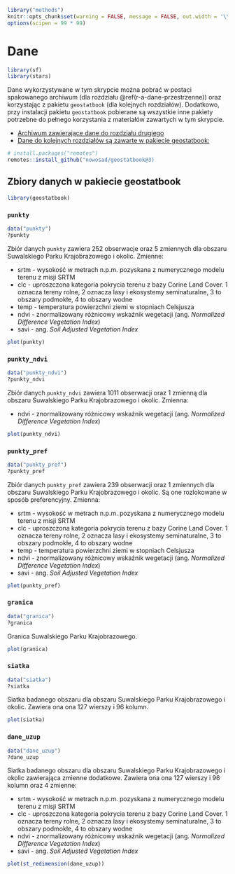 ```r
library("methods")
knitr::opts_chunk$set(warning = FALSE, message = FALSE, out.width = '\\textwidth')
options(scipen = 99 * 99)

```
# Dane {#dane-app}

```r
library(sf)
library(stars)
```


Dane wykorzystywane w tym skrypcie można pobrać w postaci spakowanego archiwum (dla rozdziału \@ref(r-a-dane-przestrzenne)) oraz korzystając z pakietu `geostatbook` (dla kolejnych rozdziałów). 
Dodatkowo, przy instalacji pakietu `geostatbook` pobierane są wszystkie inne pakiety potrzebne do pełnego korzystania z materiałów zawartych w tym skrypcie.

- [Archiwum zawierające dane do rozdziału drugiego](https://github.com/Nowosad/geostat_book/blob/master/dane3.zip?raw=true)
- [Dane do kolejnych rozdziałów są zawarte w pakiecie geostatbook:](https://github.com/Nowosad/geostatbook)

```r
# install.packages("remotes")
remotes::install_github("nowosad/geostatbook@3)
```

## Zbiory danych w pakiecie **geostatbook**

```r
library(geostatbook)
```

### `punkty`

```r
data("punkty")
?punkty
```

Zbiór danych `punkty` zawiera 252 obserwacje oraz 5 zmiennych dla obszaru Suwalskiego Parku Krajobrazowego i okolic.
Zmienne:

- srtm - wysokość w metrach n.p.m. pozyskana z numerycznego modelu terenu z misji SRTM
- clc - uproszczona kategoria pokrycia terenu z bazy Corine Land Cover. 
1 oznacza tereny rolne, 2 oznacza lasy i ekosystemy seminaturalne, 3 to obszary podmokłe, 4 to obszary wodne
- temp - temperatura powierzchni ziemi w stopniach Celsjusza 
- ndvi - znormalizowany różnicowy wskaźnik wegetacji (ang. *Normalized Difference Vegetation Index*)
- savi - ang. *Soil Adjusted Vegetation Index*

```r
plot(punkty)
```

### `punkty_ndvi`

```r
data("punkty_ndvi")
?punkty_ndvi
```

Zbiór danych `punkty_ndvi` zawiera 1011 obserwacji oraz 1 zmienną dla obszaru Suwalskiego Parku Krajobrazowego i okolic.
Zmienna:

- ndvi - znormalizowany różnicowy wskaźnik wegetacji (ang. *Normalized Difference Vegetation Index*)

```r
plot(punkty_ndvi)
```

### `punkty_pref`

```r
data("punkty_pref")
?punkty_pref
```

Zbiór danych `punkty_pref` zawiera 239 obserwacji oraz 1 zmiennych dla obszaru Suwalskiego Parku Krajobrazowego i okolic.
Są one rozlokowane w sposób preferencyjny.
Zmienna:

- srtm - wysokość w metrach n.p.m. pozyskana z numerycznego modelu terenu z misji SRTM
- clc - uproszczona kategoria pokrycia terenu z bazy Corine Land Cover. 
1 oznacza tereny rolne, 2 oznacza lasy i ekosystemy seminaturalne, 3 to obszary podmokłe, 4 to obszary wodne
- temp - temperatura powierzchni ziemi w stopniach Celsjusza 
- ndvi - znormalizowany różnicowy wskaźnik wegetacji (ang. *Normalized Difference Vegetation Index*)
- savi - ang. *Soil Adjusted Vegetation Index*

```r
plot(punkty_pref)
```

### `granica`

```r
data("granica")
?granica
```

Granica Suwalskiego Parku Krajobrazowego.

```r
plot(granica)
```

### `siatka`

```r
data("siatka")
?siatka
```

Siatka badanego obszaru dla obszaru Suwalskiego Parku Krajobrazowego i okolic.
Zawiera ona ona 127 wierszy i 96 kolumn.

```r
plot(siatka)
```

### `dane_uzup`

```r
data("dane_uzup")
?dane_uzup
```

Siatka badanego obszaru dla obszaru Suwalskiego Parku Krajobrazowego i okolic zawierająca zmienne dodatkowe.
Zawiera ona ona 127 wierszy i 96 kolumn oraz 4 zmienne:

- srtm - wysokość w metrach n.p.m. pozyskana z numerycznego modelu terenu z misji SRTM
- clc - uproszczona kategoria pokrycia terenu z bazy Corine Land Cover. 
1 oznacza tereny rolne, 2 oznacza lasy i ekosystemy seminaturalne, 3 to obszary podmokłe, 4 to obszary wodne
- ndvi - znormalizowany różnicowy wskaźnik wegetacji (ang. *Normalized Difference  Vegetation Index*)
- savi - ang. *Soil Adjusted Vegetation Index*

```r
plot(st_redimension(dane_uzup))
```

